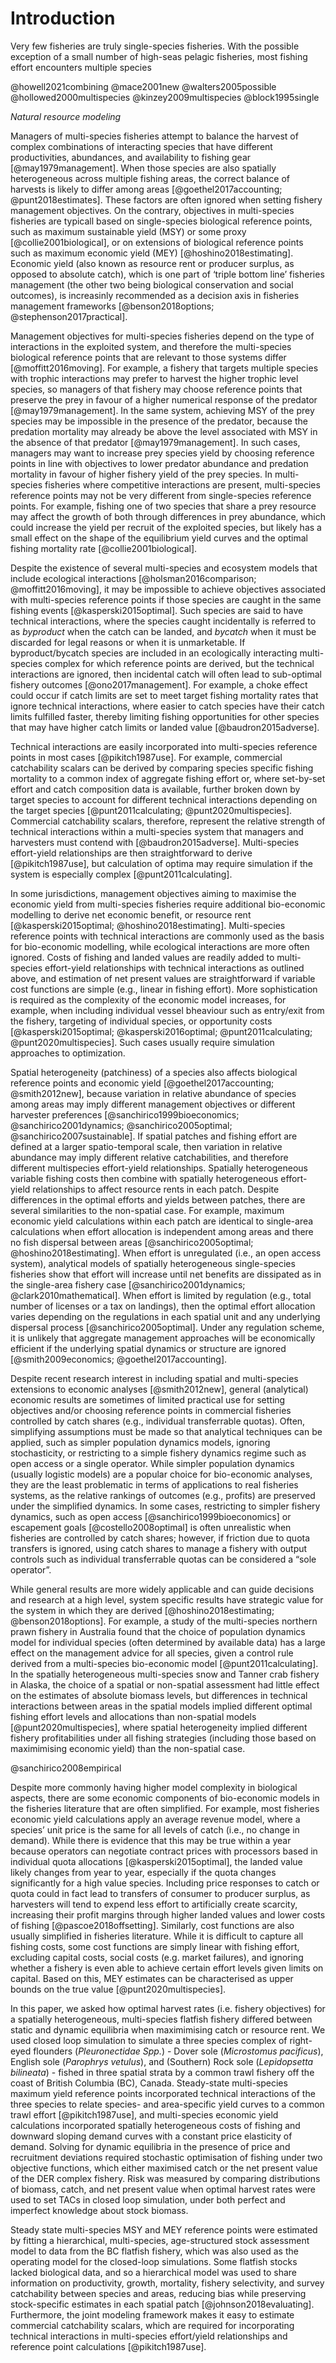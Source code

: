 # Introduction

Very few fisheries are truly single-species fisheries. With
the possible exception of a small number of high-seas pelagic 
fisheries, most fishing effort encounters multiple species

@howell2021combining
@mace2001new
@walters2005possible
@hollowed2000multispecies
@kinzey2009multispecies
@block1995single

*Natural resource modeling*

Managers of multi-species fisheries attempt to balance the harvest of 
complex combinations of interacting species that have different 
productivities, abundances, and availability to fishing gear 
[@may1979management]. When those species are also spatially heterogeneous 
across multiple fishing areas, the correct balance of harvests is likely
to differ among areas [@goethel2017accounting; @punt2018estimates]. These 
factors are often ignored when setting fishery management objectives. On
the contrary, objectives in multi-species fisheries are typicall based on
single-species biological reference points, such as maximum sustainable 
yield (MSY) or some proxy [@collie2001biological], or on extensions of 
biological reference points such as maximum economic yield (MEY)
[@hoshino2018estimating]. Economic yield (also known as resource rent or 
producer surplus, as opposed to absolute catch), which is one part of 
'triple bottom line' fisheries management (the other two being biological 
conservation and social outcomes), is increasinly recommended as a 
decision axis in fisheries management frameworks [@benson2018options; 
@stephenson2017practical].

Management objectives for multi-species fisheries depend on the type of 
interactions in the exploited system, and therefore the multi-species 
biological reference points that are relevant to those systems differ 
[@moffitt2016moving]. For example, a fishery that targets multiple species 
with trophic interactions may prefer to harvest the higher trophic level 
species, so managers of that fishery may choose reference points that
preserve the prey in favour of a higher numerical response of
the predator [@may1979management]. In the same system, achieving
MSY of the prey species may be impossible in the presence of the 
predator, because the predation mortality may already be above the level 
associated with MSY in the absence of that predator [@may1979management].
In such cases, managers may want to increase prey species yield by choosing
reference points in line with objectives to lower predator abundance 
and predation mortality in favour of higher fishery yield of the prey 
species. In multi-species fisheries where competitive 
interactions are present, multi-species reference points may not be 
very different from single-species reference points. For example, 
fishing one of two species that share a prey resource may affect the 
growth of both through differences in prey abundance, which could increase 
the yield per recruit of the exploited species, but likely has a small 
effect on the shape of the equilibrium yield curves and the optimal
fishing mortality rate [@collie2001biological].

Despite the existence of several multi-species and ecosystem models that 
include ecological interactions [@holsman2016comparison; @moffitt2016moving], 
it may be impossible to achieve objectives associated with multi-species 
reference points if those species are caught in the same fishing events 
[@kasperski2015optimal]. Such species are said to have technical 
interactions, where the species caught incidentally is referred to 
as *byproduct* when the catch can be landed, and *bycatch* 
when it must be discarded for legal reasons or when it is unmarketable. 
If byproduct/bycatch species are included in an ecologically interacting 
multi-species complex for which reference points are derived, but the 
technical interactions are ignored, then incidental catch will often 
lead to sub-optimal fishery outcomes [@ono2017management]. 
For example, a choke effect could occur if catch limits are set to meet 
target fishing mortality rates that ignore technical interactions, where 
easier to catch species have their catch limits fulfilled faster, thereby
limiting fishing opportunities for other species that may have higher catch
limits or landed value [@baudron2015adverse].

<!-- Data limitations also frustrate attempts to estimate single- or multi-species 
reference points and achieve associated objectives. Estimating reference 
points in a single species context requires sufficient data for fitting age 
structured models, as age data provides signals to help estimate fishery 
selectivity, total mortality, and recruitment. When age data are limited, 
strong assumptions about selectivity, mortality or recruitment parameters 
must be made, or lower complexity models that may overlook important processes 
(such as age-specific mortality or maturation delays) must be used, which 
can lead to biased estimates of stock status and biological reference points. 
Alternatively, length compositions are sometimes used when age data is missing 
[@rudd2017accounting], but those data are sometimes concentrated around the 
asymptotic length of a species, especially for fast growing 
species that are rarely encountered by surveys or commercial effort at 
young ages. Without observations of young fish that clearly signal 
discrete year classes, recruitment, mortality, and selectivity estimates 
are difficult to resolve using length data only. Multi-species reference 
points derived from complex multi-species models that include ecological 
interactions have even higher data requirements, such as diet data that 
are more costly to collect and often require additional survey effort over 
standard fishery monitoring [@holsman2016comparison]. All of this makes 
multi-species reference points based on ecological interactions practically 
out of reach for fisheries where data that can help resolve those 
interactions is lacking. For both single- and multi-species cases, 
increased uncertainty in recruitment, mortality, and selectivity 
parameters increases the uncertainty in reference point estimates that 
rely on those parameters, which may in turn create bias in the expected 
outcomes from management actions. -->

Technical interactions are easily incorporated into multi-species
reference points in most cases [@pikitch1987use]. For
example, commercial catchability scalars can be derived by comparing
species specific fishing mortality to a common index of aggregate 
fishing effort or, where set-by-set effort and catch composition data
is available, further broken down by target species to account for 
different technical interactions depending on the target species 
[@punt2011calculating; @punt2020multispecies]. Commercial catchability 
scalars, therefore, represent the relative strength of technical 
interactions within a multi-species system that managers and harvesters 
must contend with [@baudron2015adverse]. Multi-species effort-yield 
relationships are then straightforward to derive [@pikitch1987use], 
but calculation of optima may require simulation if the system is 
especially complex [@punt2011calculating]. 

In some jurisdictions, management objectives aiming to maximise the
economic yield from multi-species fisheries require additional
bio-economic modelling to derive net economic benefit, or resource 
rent [@kasperski2015optimal; @hoshino2018estimating]. 
Multi-species reference points with technical interactions are 
commonly used as the basis for bio-economic modelling, while
ecological interactions are more often ignored. Costs of fishing and 
landed values are readily added to multi-species effort-yield 
relationships with technical interactions as outlined above, and estimation 
of net present values are straightforward if variable cost functions 
are simple (e.g., linear in fishing effort). More sophistication is 
required as the complexity of the economic model increases, for example, 
when including individual vessel bheaviour such as entry/exit from the 
fishery, targeting of individual species, or opportunity costs 
[@kasperski2015optimal; @kasperski2016optimal; @punt2011calculating; 
@punt2020multispecies]. Such cases usually require simulation approaches
to optimization.

Spatial heterogeneity (patchiness) of a species also affects biological
reference points and economic yield [@goethel2017accounting; 
@smith2012new], because variation in relative abundance of species 
among areas may imply different management objectives or different 
harvester preferences [@sanchirico1999bioeconomics; @sanchirico2001dynamics; 
@sanchirico2005optimal; @sanchirico2007sustainable]. If spatial patches and 
fishing effort are defined at a larger spatio-temporal scale, then variation
in relative abundance may imply different relative catchabilities, and 
therefore different multispecies effort-yield relationships. Spatially 
heterogeneous variable fishing costs then combine with spatially heterogeneous 
effort-yield relationships to affect resource rents in each patch. 
Despite differences in the optimal efforts and yields between patches, 
there are several similarities to the non-spatial case. For example, 
maximum economic yield calculations within each patch are identical to 
single-area calculations when effort allocation is independent among areas 
and there no fish dispersal between areas [@sanchirico2005optimal; 
@hoshino2018estimating]. When effort is unregulated (i.e., an open access 
system), analytical models of spatially heterogeneous single-species 
fisheries show that effort will increase until net benefits are dissipated 
as in the single-area fishery case [@sanchirico2001dynamics; 
@clark2010mathematical]. When effort is limited by regulation (e.g., total 
number of licenses or a tax on landings), then the optimal effort allocation 
varies depending on the regulations in each spatial unit and any underlying 
dispersal process [@sanchirico2005optimal]. Under any regulation scheme, 
it is unlikely that aggregate management approaches will be economically 
efficient if the underlying spatial dynamics or structure are ignored
[@smith2009economics; @goethel2017accounting].

Despite recent research interest in including spatial and multi-species 
extensions to economic analyses [@smith2012new], general (analytical) 
economic results are sometimes of limited practical use for setting 
objectives and/or choosing reference points in commercial fisheries 
controlled by catch shares (e.g., individual transferrable quotas). Often,
simplifying assumptions must be made so that analytical techniques can be
applied, such as simpler population dynamics models, ignoring stochasticity, 
or restricting to a simple fishery dynamics regime 
such as open access or a single operator. While simpler population dynamics
(usually logistic models) are a popular choice for bio-economic 
analyses, they are the least problematic in terms of applications to 
real fisheries systems, as the relative rankings of outcomes (e.g., profits) 
are preserved under the simplified dynamics. In some cases, restricting to 
simpler fishery dynamics, such as open access [@sanchirico1999bioeconomics] 
or escapement goals [@costello2008optimal] is often unrealistic when 
fisheries are controlled by catch shares; however, if friction due 
to quota transfers is ignored, using catch shares to manage a fishery with
output controls such as individual transferrable quotas can be considered
a "sole operator". 

While general results are more widely applicable and can guide decisions and 
research at a high level, system specific results have strategic value for 
the system in which they are derived [@hoshino2018estimating; 
@benson2018options]. For example, a study of the multi-species northern prawn 
fishery in Australia found that the choice of population dynamics model for 
individual species (often determined by available data) has a large effect on 
the management advice for all species, given a control rule derived from a 
multi-species bio-economic model [@punt2011calculating]. In the spatially 
heterogeneous multi-species snow and Tanner crab fishery in Alaska, the choice 
of a spatial or non-spatial assessment had little effect on the estimates of
absolute biomass levels, but differences in technical interactions between
areas in the spatial models implied different optimal fishing effort levels
and allocations than non-spatial models [@punt2020multispecies], where spatial
heterogeneity implied different fishery profitabilities under all fishing 
strategies (including those based on maximimising economic yield) than the 
non-spatial case.

@sanchirico2008empirical

Despite more commonly having higher model complexity in biological aspects, 
there are some economic components of bio-economic models in the fisheries 
literature that are often simplified. For example, most fisheries economic 
yield calculations apply an average revenue model, where a species' unit 
price is the same for all levels of catch (i.e., no change in demand). 
While there is evidence that this may be true within a year because 
operators can negotiate contract prices with processors based in individual
quota allocations [@kasperski2015optimal], the landed value likely changes 
from year to year, especially if the quota changes significantly for a high 
value species. Including price responses to catch or quota could in fact
lead to transfers of consumer to producer surplus, as harvesters will
tend to expend less effort to artificially create scarcity, increasing 
their profit margins through higher landed values and lower costs of 
fishing [@pascoe2018offsetting]. Similarly, cost functions are also 
usually simplified in fisheries literature. While it is difficult to 
capture all fishing costs, some cost functions are simply linear with 
fishing effort, excluding capital costs, social costs 
(e.g. market failures), and ignoring whether a fishery is even able to 
achieve certain effort levels given limits on capital. Based on this, 
MEY estimates can be characterised as upper bounds on the true value 
[@punt2020multispecies].

In this paper, we asked how optimal harvest rates (i.e. fishery 
objectives) for a spatially heterogeneous, multi-species flatfish fishery 
differed between static and dynamic equilibria when maximimising catch or 
resource rent. We used closed loop simulation to simulate a three species 
complex of right-eyed flounders (*Pleuronectidae Spp.*) - Dover sole 
(*Microstomus pacificus*), English sole (*Parophrys vetulus*), and 
(Southern) Rock sole (*Lepidopsetta bilineata*) - fished in three 
spatial strata by a common trawl fishery off the coast of British Columbia 
(BC), Canada. Steady-state multi-species maximum yield reference points 
incorporated technical interactions of the three species to relate 
species- and area-specific yield curves to a common trawl effort 
[@pikitch1987use], and multi-species economic yield calculations 
incorporated spatially heterogeneous costs of fishing and downward sloping 
demand curves with a constant price elasticity of demand. 
Solving for dynamic equilibria in the presence of price and recruitment
deviations required stochastic optimisation of fishing under two objective
functions, which either maximised catch or the net present value of the 
DER complex fishery. Risk was measured by comparing distributions 
of biomass, catch, and net present value when optimal harvest 
rates were used to set TACs in closed loop simulation, under both perfect 
and imperfect knowledge about stock biomass.

Steady state multi-species MSY and MEY reference points were estimated by 
fitting a hierarchical, multi-species, age-structured stock assessment 
model to data from the BC flatfish fishery, which was also used as the
operating model for the closed-loop simulations. Some flatfish stocks lacked 
biological data, and so a hierarchical model was used to share information 
on productivity, growth, mortality, fishery selectivity, and survey
catchability between species and areas, reducing bias while preserving 
stock-specific estimates in each spatial patch [@johnson2018evaluating]. 
Furthermore, the joint modeling framework makes it easy to estimate 
commercial catchability scalars, which are required for incorporating 
technical interactions in multi-species effort/yield relationships and 
reference point calculations [@pikitch1987use]. 
